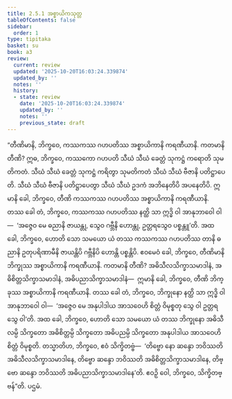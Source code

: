 ```yaml
---
title: 2.5.1 အစ္စာယိကသုတ္တ
tableOfContents: false
sidebar:
  order: 1
type: tipitaka
basket: su
book: a3
review:
  current: review
  updated: '2025-10-20T16:03:24.339874'
  updated_by: ''
  notes: ''
  history:
  - state: review
    date: '2025-10-20T16:03:24.339874'
    updated_by: ''
    notes: ''
    previous_state: draft
---
```



<DynamicBreadcrumb />


<ReviewStatus review={frontmatter.review} showDetails={true} />

<HypothesisAnnotation frontmatter={frontmatter} />

<Division number="93" book="a3" e="ch" v="15" p="241">

<Paragraph number="789" book="a3">
“တီဏိမာနိ, ဘိက္ခဝေ, ကဿကဿ ဂဟပတိဿ အစ္စာယိကာနိ ကရဏီယာနိ. ကတမာနိ တီဏိ? ဣဓ, ဘိက္ခဝေ, ကဿကော ဂဟပတိ သီဃံ သီဃံ ခေတ္တံ သုကဋ္ဌံ ကရောတိ သုမတိကတံ. သီဃံ သီဃံ ခေတ္တံ သုကဋ္ဌံ ကရိတွာ သုမတိကတံ သီဃံ သီဃံ ဗီဇာနိ ပတိဋ္ဌာပေတိ. သီဃံ သီဃံ ဗီဇာနိ ပတိဋ္ဌာပေတွာ သီဃံ သီဃံ ဥဒကံ အဘိနေတိပိ အပနေတိပိ. ဣမာနိ ခေါ, ဘိက္ခဝေ, တီဏိ ကဿကဿ ဂဟပတိဿ အစ္စာယိကာနိ ကရဏီယာနိ. တဿ ခေါ တံ, ဘိက္ခဝေ, ကဿကဿ ဂဟပတိဿ နတ္ထိ သာ ဣဒ္ဓိ ဝါ အာနုဘာဝေါ ဝါ—  ‘အဇ္ဇေဝ မေ ဓညာနိ ဇာယန္တု, သွေဝ ဂဗ္ဘီနိ ဟောန္တု, ဥတ္တရသွေဝ ပစ္စန္တူ’တိ. အထ ခေါ, ဘိက္ခဝေ, ဟောတိ သော သမယော ယံ တဿ ကဿကဿ ဂဟပတိဿ တာနိ ဓညာနိ ဥတုပရိဏာမီနိ ဇာယန္တိပိ ဂဗ္ဘီနိပိ ဟောန္တိ ပစ္စန္တိပိ.
</Paragraph>

<Paragraph number="790" book="a3">
ဧဝမေဝံ ခေါ, ဘိက္ခဝေ, တီဏိမာနိ ဘိက္ခုဿ အစ္စာယိကာနိ ကရဏီယာနိ. ကတမာနိ တီဏိ? အဓိသီလသိက္ခာသမာဒါနံ, အဓိစိတ္တသိက္ခာသမာဒါနံ, အဓိပညာသိက္ခာသမာဒါနံ—  ဣမာနိ ခေါ, ဘိက္ခဝေ, တီဏိ ဘိက္ခုဿ အစ္စာယိကာနိ ကရဏီယာနိ. တဿ ခေါ တံ, ဘိက္ခဝေ, ဘိက္ခုနော နတ္ထိ သာ ဣဒ္ဓိ ဝါ အာနုဘာဝေါ ဝါ—  ‘အဇ္ဇေဝ မေ အနုပါဒါယ အာသဝေဟိ စိတ္တံ ဝိမုစ္စတု သွေ ဝါ ဥတ္တရသွေ ဝါ’တိ. အထ ခေါ, ဘိက္ခဝေ, ဟောတိ သော သမယော ယံ တဿ ဘိက္ခုနော အဓိသီလမ္ပိ သိက္ခတော အဓိစိတ္တမ္ပိ သိက္ခတော အဓိပညမ္ပိ သိက္ခတော အနုပါဒါယ အာသဝေဟိ စိတ္တံ ဝိမုစ္စတိ.
</Paragraph>

<Paragraph number="791" book="a3">
တသ္မာတိဟ, ဘိက္ခဝေ, ဧဝံ သိက္ခိတဗ္ဗံ—  ‘တိဗ္ဗော နော ဆန္ဒော ဘဝိဿတိ အဓိသီလသိက္ခာသမာဒါနေ, တိဗ္ဗော ဆန္ဒော ဘဝိဿတိ အဓိစိတ္တသိက္ခာသမာဒါနေ, တိဗ္ဗော ဆန္ဒော ဘဝိဿတိ အဓိပညာသိက္ခာသမာဒါနေ’တိ. ဧဝဉှိ ဝေါ, ဘိက္ခဝေ, သိက္ခိတဗ္ဗန်”တိ.

</Paragraph>
</Division>

<Paragraph number="792" type="center" book="a3">
ပဌမံ.
</Paragraph>